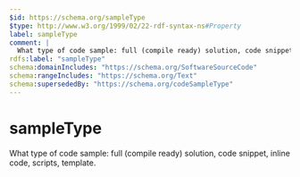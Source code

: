 ```yaml
---
$id: https://schema.org/sampleType
$type: http://www.w3.org/1999/02/22-rdf-syntax-ns#Property
label: sampleType
comment: |
  What type of code sample: full (compile ready) solution, code snippet, inline code, scripts, template.
rdfs:label: "sampleType"
schema:domainIncludes: "https://schema.org/SoftwareSourceCode"
schema:rangeIncludes: "https://schema.org/Text"
schema:supersededBy: "https://schema.org/codeSampleType"
---
```


# sampleType

What type of code sample: full (compile ready) solution, code snippet, inline code, scripts, template.

